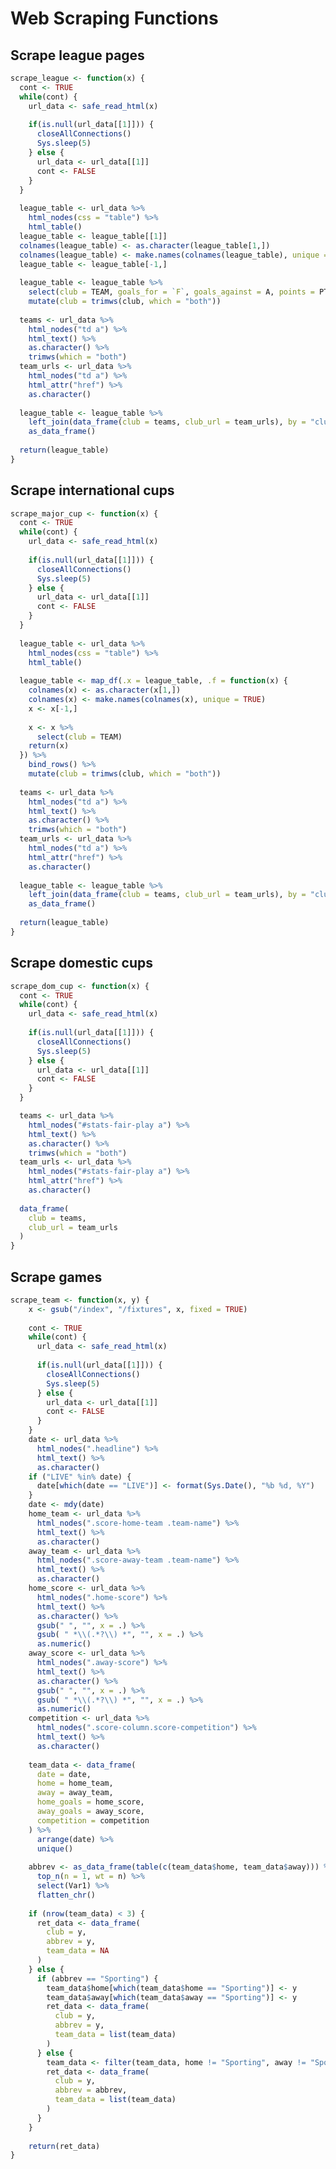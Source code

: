 # Web Scraping Functions {#scrape-functions}

## Scrape league pages {#league-scrape}

```r
scrape_league <- function(x) {
  cont <- TRUE
  while(cont) {
    url_data <- safe_read_html(x)
    
    if(is.null(url_data[[1]])) {
      closeAllConnections()
      Sys.sleep(5)
    } else {
      url_data <- url_data[[1]]
      cont <- FALSE
    }
  }
  
  league_table <- url_data %>%
    html_nodes(css = "table") %>%
    html_table()
  league_table <- league_table[[1]]
  colnames(league_table) <- as.character(league_table[1,])
  colnames(league_table) <- make.names(colnames(league_table), unique = TRUE)
  league_table <- league_table[-1,]
  
  league_table <- league_table %>%
    select(club = TEAM, goals_for = `F`, goals_against = A, points = PTS) %>%
    mutate(club = trimws(club, which = "both"))
  
  teams <- url_data %>%
    html_nodes("td a") %>%
    html_text() %>%
    as.character() %>%
    trimws(which = "both")
  team_urls <- url_data %>%
    html_nodes("td a") %>%
    html_attr("href") %>%
    as.character()
  
  league_table <- league_table %>%
    left_join(data_frame(club = teams, club_url = team_urls), by = "club") %>%
    as_data_frame()
  
  return(league_table)
}
```

## Scrape international cups {#cup-scrape}

```r
scrape_major_cup <- function(x) {
  cont <- TRUE
  while(cont) {
    url_data <- safe_read_html(x)
    
    if(is.null(url_data[[1]])) {
      closeAllConnections()
      Sys.sleep(5)
    } else {
      url_data <- url_data[[1]]
      cont <- FALSE
    }
  }
  
  league_table <- url_data %>%
    html_nodes(css = "table") %>%
    html_table()
  
  league_table <- map_df(.x = league_table, .f = function(x) {
    colnames(x) <- as.character(x[1,])
    colnames(x) <- make.names(colnames(x), unique = TRUE)
    x <- x[-1,]
    
    x <- x %>%
      select(club = TEAM)
    return(x)
  }) %>%
    bind_rows() %>%
    mutate(club = trimws(club, which = "both"))
  
  teams <- url_data %>%
    html_nodes("td a") %>%
    html_text() %>%
    as.character() %>%
    trimws(which = "both")
  team_urls <- url_data %>%
    html_nodes("td a") %>%
    html_attr("href") %>%
    as.character()
  
  league_table <- league_table %>%
    left_join(data_frame(club = teams, club_url = team_urls), by = "club") %>%
    as_data_frame()
  
  return(league_table)
}
```

## Scrape domestic cups {#dom-scrape}

```r
scrape_dom_cup <- function(x) {
  cont <- TRUE
  while(cont) {
    url_data <- safe_read_html(x)
    
    if(is.null(url_data[[1]])) {
      closeAllConnections()
      Sys.sleep(5)
    } else {
      url_data <- url_data[[1]]
      cont <- FALSE
    }
  }

  teams <- url_data %>%
    html_nodes("#stats-fair-play a") %>%
    html_text() %>%
    as.character() %>%
    trimws(which = "both")
  team_urls <- url_data %>%
    html_nodes("#stats-fair-play a") %>%
    html_attr("href") %>%
    as.character()
  
  data_frame(
    club = teams,
    club_url = team_urls
  )
}
```

## Scrape games {#game-scrape}

```r
scrape_team <- function(x, y) {
    x <- gsub("/index", "/fixtures", x, fixed = TRUE)
    
    cont <- TRUE
    while(cont) {
      url_data <- safe_read_html(x)
      
      if(is.null(url_data[[1]])) {
        closeAllConnections()
        Sys.sleep(5)
      } else {
        url_data <- url_data[[1]]
        cont <- FALSE
      }
    }
    date <- url_data %>%
      html_nodes(".headline") %>%
      html_text() %>%
      as.character()
    if ("LIVE" %in% date) {
      date[which(date == "LIVE")] <- format(Sys.Date(), "%b %d, %Y")
    }
    date <- mdy(date)
    home_team <- url_data %>%
      html_nodes(".score-home-team .team-name") %>%
      html_text() %>%
      as.character()
    away_team <- url_data %>%
      html_nodes(".score-away-team .team-name") %>%
      html_text() %>%
      as.character()
    home_score <- url_data %>%
      html_nodes(".home-score") %>%
      html_text() %>%
      as.character() %>%
      gsub(" ", "", x = .) %>%
      gsub( " *\\(.*?\\) *", "", x = .) %>%
      as.numeric()
    away_score <- url_data %>%
      html_nodes(".away-score") %>%
      html_text() %>%
      as.character() %>%
      gsub(" ", "", x = .) %>%
      gsub( " *\\(.*?\\) *", "", x = .) %>%
      as.numeric()
    competition <- url_data %>%
      html_nodes(".score-column.score-competition") %>%
      html_text() %>%
      as.character()
    
    team_data <- data_frame(
      date = date,
      home = home_team,
      away = away_team,
      home_goals = home_score,
      away_goals = away_score,
      competition = competition
    ) %>%
      arrange(date) %>%
      unique()
    
    abbrev <- as_data_frame(table(c(team_data$home, team_data$away))) %>%
      top_n(n = 1, wt = n) %>%
      select(Var1) %>%
      flatten_chr()
    
    if (nrow(team_data) < 3) {
      ret_data <- data_frame(
        club = y,
        abbrev = y,
        team_data = NA
      )
    } else {
      if (abbrev == "Sporting") {
        team_data$home[which(team_data$home == "Sporting")] <- y
        team_data$away[which(team_data$away == "Sporting")] <- y
        ret_data <- data_frame(
          club = y,
          abbrev = y,
          team_data = list(team_data)
        )
      } else {
        team_data <- filter(team_data, home != "Sporting", away != "Sporting")
        ret_data <- data_frame(
          club = y,
          abbrev = abbrev,
          team_data = list(team_data)
        )
      }
    }
    
    return(ret_data)
}
```
